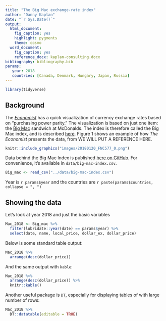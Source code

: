 ```yaml
---
title: "The Big Mac exchange-rate index"
author: "Danny Kaplan"
date: "`r Sys.Date()`"
output: 
  html_document: 
    fig_caption: yes
    highlight: pygments
    theme: cosmo
  word_document: 
    fig_caption: yes
    reference_docx: kaplan-consulting.docx
bibliography: bibliography.bib
params:
   year: 2018
   countries: [Canada, Denmark, Hungary, Japan, Russia]
---
```


```r
library(tidyverse)
```

## Background

The *[Economist](https://www.economist.com/)* has a quick visualization of currency exchange rates based on "purchasing power parity." The visualization is based on just one item: the [Big Mac](https://www.mcdonalds.com/us/en-us/product/big-mac.html) sandwich at McDonalds. The index is therefore called the Big Mac index, and is described [here](https://www.economist.com/news/2018/07/11/the-big-mac-index). Figure 1 shows an example of  how *The Economist* presents the data, from WE WILL PUT A REFERENCE HERE.

```r
knitr::include_graphics("images/20180120_FNC577_0.png")
```



Data behind the Big Mac Index is published [here on GitHub](https://github.com/TheEconomist/big-mac-data). For convenience, it's available in `data/big-mac-index.csv`.

```r
Big_mac <- read_csv("../data/big-mac-index.csv")
```

Year is `r params$year` and the countries are `r paste(params$countries, collapse = ", ")`


## Showing the data

Let's look at year 2018 and just the basic  variables

```r
Mac_2018 <- Big_mac %>%
  filter(lubridate::year(date) == params$year) %>%
  select(date, name, local_price, dollar_ex, dollar_price)
```

Below is some standard table output:

```r
Mac_2018 %>%
  arrange(desc(dollar_price))
```

And the same output with `kable`:

```r
Mac_2018 %>%
  arrange(desc(dollar_price)) %>%
  knitr::kable()
```

Another useful package is `DT`, especially for displaying tables of with large number of rows:

```r
Mac_2018 %>% 
  DT::datatable(editable = TRUE)
```

